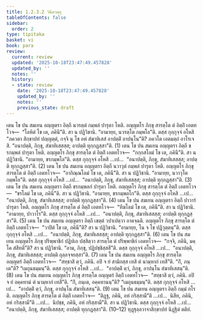 ```yaml
---
title: 1.2.3.2 วินีตวตฺถุ
tableOfContents: false
sidebar:
  order: 2
type: tipitaka
basket: vi
book: para
review:
  current: review
  updated: '2025-10-18T23:47:49.457828'
  updated_by: ''
  notes: ''
  history:
  - state: review
    date: '2025-10-18T23:47:49.457828'
    updated_by: ''
    notes: ''
    previous_state: draft
---
```



<DynamicBreadcrumb />


<ReviewStatus review={frontmatter.review} showDetails={true} />

<HypothesisAnnotation frontmatter={frontmatter} />

<Division number="288" book="para" e="ch" v="1" p="190">

<Paragraph number="1169" book="para">
เตน โข ปน สมเยน อญฺญตรา อิตฺถี นวรตฺตํ กมฺพลํ ปารุตา โหติ. อญฺญตโร ภิกฺขุ สารตฺโต ตํ อิตฺถิํ เอตทโวจ—  “โลหิตํ โข เต, ภคินี”ติ. สา น ปฏิวิชานิ. “อามายฺย, นวรตฺโต กมฺพโล”ติ. ตสฺส กุกฺกุจฺจํ อโหสิ “ภควตา สิกฺขาปทํ ปญฺญตฺตํ, กจฺจิ นุ โข อหํ สํฆาทิเสสํ อาปตฺติํ อาปนฺโน”ติ? ภควโต เอตมตฺถํ อาโรเจสิ. “อนาปตฺติ, ภิกฺขุ, สํฆาทิเสสสฺส; อาปตฺติ ทุกฺกฏสฺสา”ติ. (1)
</Paragraph>

<Paragraph number="1170" book="para">
เตน โข ปน สมเยน อญฺญตรา อิตฺถี ขรกมฺพลํ ปารุตา โหติ. อญฺญตโร ภิกฺขุ สารตฺโต ตํ อิตฺถิํ เอตทโวจ—  “กกฺกสโลมํ โข เต, ภคินี”ติ. สา น ปฏิวิชานิ. “อามายฺย, ขรกมฺพโล”ติ. ตสฺส กุกฺกุจฺจํ อโหสิ …เป…  “อนาปตฺติ, ภิกฺขุ, สํฆาทิเสสสฺส; อาปตฺติ ทุกฺกฏสฺสา”ติ. (2)
</Paragraph>

<Paragraph number="1171" book="para">
เตน โข ปน สมเยน อญฺญตรา อิตฺถี นวาวุตํ กมฺพลํ ปารุตา โหติ. อญฺญตโร ภิกฺขุ สารตฺโต ตํ อิตฺถิํ เอตทโวจ—  “อากิณฺณโลมํ โข เต, ภคินี”ติ. สา น ปฏิวิชานิ. “อามายฺย, นวาวุโต กมฺพโล”ติ. ตสฺส กุกฺกุจฺจํ อโหสิ …เป…  “อนาปตฺติ, ภิกฺขุ, สํฆาทิเสสสฺส; อาปตฺติ ทุกฺกฏสฺสา”ติ. (3)
</Paragraph>

<Paragraph number="1172" book="para">
เตน โข ปน สมเยน อญฺญตรา อิตฺถี ขรกมฺพลกํ ปารุตา โหติ. อญฺญตโร ภิกฺขุ สารตฺโต ตํ อิตฺถิํ เอตทโวจ—  “ขรโลมํ โข เต, ภคินี”ติ. สา น ปฏิวิชานิ. “อามายฺย, ขรกมฺพลโก”ติ. ตสฺส กุกฺกุจฺจํ อโหสิ …เป…  “อนาปตฺติ, ภิกฺขุ, สํฆาทิเสสสฺส; อาปตฺติ ทุกฺกฏสฺสา”ติ. (4)
</Paragraph>

<Paragraph number="1173" book="para">
เตน โข ปน สมเยน อญฺญตรา อิตฺถี ปาวารํ ปารุตา โหติ. อญฺญตโร ภิกฺขุ สารตฺโต ตํ อิตฺถิํ เอตทโวจ—  “ทีฆโลมํ โข เต, ภคินี”ติ. สา น ปฏิวิชานิ. “อามายฺย, ปาวาโร”ติ. ตสฺส กุกฺกุจฺจํ อโหสิ …เป…  “อนาปตฺติ, ภิกฺขุ, สํฆาทิเสสสฺส; อาปตฺติ ทุกฺกฏสฺสา”ติ. (5)
</Paragraph>

</Division>
<Division number="289" book="para" e="ch" v="1" p="191">

<Paragraph number="1174" book="para">
เตน โข ปน สมเยน อญฺญตรา อิตฺถี เขตฺตํ วปาเปตฺวา อาคจฺฉติ. อญฺญตโร ภิกฺขุ สารตฺโต ตํ อิตฺถิํ เอตทโวจ—  “วาปิตํ โข เต, ภคินี”ติ? สา น ปฏิวิชานิ. “อามายฺย, โน จ โข ปฏิวุตฺตนฺ”ติ. ตสฺส กุกฺกุจฺจํ อโหสิ …เป…  “อนาปตฺติ, ภิกฺขุ, สํฆาทิเสสสฺส; อาปตฺติ ทุกฺกฏสฺสา”ติ. (6)
</Paragraph>

<Paragraph number="1175" book="para">
เตน โข ปน สมเยน อญฺญตโร ภิกฺขุ ปริพฺพาชิกํ ปฏิปเถ ปสฺสิตฺวา สารตฺโต ตํ ปริพฺพาชิกํ เอตทโวจ—  “กจฺจิ, ภคินิ, มคฺโค สํสีทตี”ติ? สา น ปฏิวิชานิ. “อาม, ภิกฺขุ, ปฏิปชฺชิสฺสสี”ติ. ตสฺส กุกฺกุจฺจํ อโหสิ …เป…  “อนาปตฺติ, ภิกฺขุ, สํฆาทิเสสสฺส; อาปตฺติ ถุลฺลจฺจยสฺสา”ติ. (7)
</Paragraph>

<Paragraph number="1176" book="para">
เตน โข ปน สมเยน อญฺญตโร ภิกฺขุ สารตฺโต อญฺญตรํ อิตฺถิํ เอตทโวจ—  “สทฺธาสิ ตฺวํ, ภคินิ. อปิ จ ยํ สามิกสฺส เทสิ ตํ นามฺหากํ เทสี”ติ. “กิํ, ภนฺเต”ติ? “เมถุนธมฺมนฺ”ติ. ตสฺส กุกฺกุจฺจํ อโหสิ …เป…  “อาปตฺติํ ตฺวํ, ภิกฺขุ, อาปนฺโน สํฆาทิเสสนฺ”ติ. (8)
</Paragraph>

<Paragraph number="1177" book="para">
เตน โข ปน สมเยน อญฺญตโร ภิกฺขุ สารตฺโต อญฺญตรํ อิตฺถิํ เอตทโวจ—  “สทฺธาสิ ตฺวํ, ภคินิ. อปิ จ ยํ อคฺคทานํ ตํ นามฺหากํ เทสี”ติ. “กิํ, ภนฺเต, อคฺคทานนฺ”ติ? “เมถุนธมฺมนฺ”ติ. ตสฺส กุกฺกุจฺจํ อโหสิ …เป…  “อาปตฺติํ ตฺวํ, ภิกฺขุ, อาปนฺโน สํฆาทิเสสนฺ”ติ. (9)
</Paragraph>

<Paragraph number="1178" book="para">
เตน โข ปน สมเยน อญฺญตรา อิตฺถี กมฺมํ กโรติ. อญฺญตโร ภิกฺขุ สารตฺโต ตํ อิตฺถิํ เอตทโวจ—  “ติฏฺฐ, ภคินิ, อหํ กริสฺสามี”ติ …เป…  นิสีท, ภคินิ, อหํ กริสฺสามี”ติ …เป…  นิปชฺช, ภคินิ, อหํ กริสฺสามี”ติ. สา น ปฏิวิชานิ. ตสฺส กุกฺกุจฺจํ อโหสิ …เป…  “อนาปตฺติ, ภิกฺขุ, สํฆาทิเสสสฺส; อาปตฺติ ทุกฺกฏสฺสา”ติ. (10–12)

</Paragraph>
</Division>

<Paragraph number="1179" type="center" book="para">
ทุฏฺฐุลฺลวาจาสิกฺขาปทํ นิฏฺฐิตํ ตติยํ.
</Paragraph>